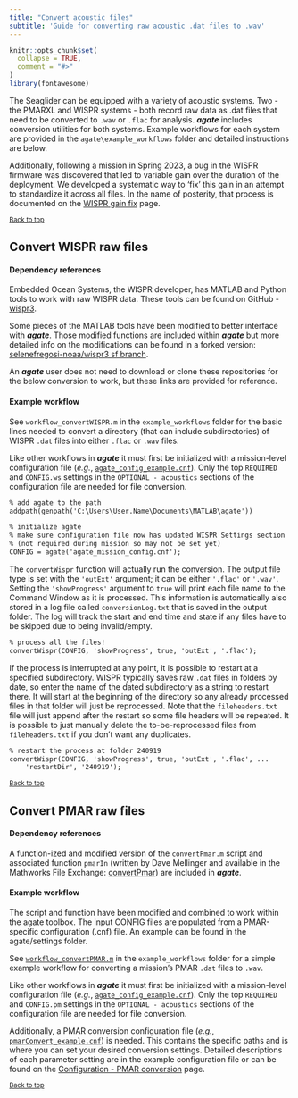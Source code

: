 ```yaml
---
title: "Convert acoustic files"
subtitle: 'Guide for converting raw acoustic .dat files to .wav'
---
```


```r
knitr::opts_chunk$set(
  collapse = TRUE,
  comment = "#>"
)
library(fontawesome)
```

The Seaglider can be equipped with a variety of acoustic systems. Two - the PMARXL and WISPR systems - both record raw data as .dat files that need to be converted to `.wav` or `.flac` for analysis. __*agate*__ includes conversion utilities for both systems. Example workflows for each system are provided in the `agate\example_workflows` folder and detailed instructions are below.

Additionally, following a mission in Spring 2023, a bug in the WISPR firmware was discovered that led to variable gain over the duration of the deployment. We developed a systematic way to 'fix' this gain in an attempt to standardize it across all files. In the name of posterity, that process is documented on the [WISPR gain fix](wispr-gain-fix.qmd) page. 


<sub>[Back to top](#)</sub>

## Convert WISPR raw files

#### Dependency references

Embedded Ocean Systems, the WISPR developer, has MATLAB and Python tools to work with raw WISPR data. These tools can be found on GitHub - [wispr3](https://github.com/embeddedocean/wispr3). 

Some pieces of the MATLAB tools have been modified to better interface with __*agate*__. Those modified functions are included within __*agate*__ but more detailed info on the modifications can be found in a forked version: [selenefregosi-noaa/wispr3 sf branch](https://github.com/selenefregosi-noaa/wispr3/tree/sf). 

An __*agate*__ user does not need to download or clone these repositories for the below conversion to work, but these links are provided for reference.

#### Example workflow

See `workflow_convertWISPR.m` in the `example_workflows` folder for the basic lines needed to convert a directory (that can include subdirectories) of WISPR `.dat` files into either `.flac` or `.wav` files. 

Like other workflows in __*agate*__ it must first be initialized with a mission-level configuration file (*e.g.*, [`agate_config_example.cnf`](https://github.com/sfregosi/agate/blob/main/agate/settings/agate_config_example.cnf)). Only the top `REQUIRED` and `CONFIG.ws` settings in the `OPTIONAL - acoustics` sections of the configuration file are needed for file conversion.

```default

% add agate to the path
addpath(genpath('C:\Users\User.Name\Documents\MATLAB\agate'))

% initialize agate
% make sure configuration file now has updated WISPR Settings section
% (not required during mission so may not be set yet)
CONFIG = agate('agate_mission_config.cnf');

```

The `convertWispr` function will actually run the conversion. The output file type is set with the `'outExt'` argument; it can be either `'.flac'` or `'.wav'`. Setting the `'showProgress'` argument to `true` will print each file name to the Command Window as it is processed. This information is automatically also stored in a log file called `conversionLog.txt` that is saved in the output folder. The log will track the start and end time and state if any files have to be skipped due to being invalid/empty. 

```default

% process all the files!
convertWispr(CONFIG, 'showProgress', true, 'outExt', '.flac');

```

If the process is interrupted at any point, it is possible to restart at a specified subdirectory. WISPR typically saves raw `.dat` files in folders by date, so enter the name of the dated subdirectory as a string to restart there. It will start at the beginning of the directory so any already processed files in that folder will just be reprocessed. Note that the `fileheaders.txt` file will just append after the restart so some file headers will be repeated. It is possible to just manually delete the to-be-reprocessed files from `fileheaders.txt` if you don't want any duplicates. 

```default
% restart the process at folder 240919
convertWispr(CONFIG, 'showProgress', true, 'outExt', '.flac', ...
    'restartDir', '240919');
```


<sub>[Back to top](#)</sub>

## Convert PMAR raw files

#### Dependency references

A function-ized and modified version of the `convertPmar.m` script and associated function `pmarIn` (written by Dave Mellinger and available in the Mathworks File Exchange: [convertPmar](https://www.mathworks.com/matlabcentral/fileexchange/107245-convert-seaglider-pmar-xl-sound-files-to-wav-format)) are included in __*agate*__. 

#### Example workflow

The script and function have been modified and combined to work within the agate toolbox. The input CONFIG files are populated from a PMAR-specific configuration (.cnf) file. An example can be found in the agate/settings folder.

See [`workflow_convertPMAR.m`](https://github.com/sfregosi/agate/blob/main/agate/example_workflows/workflow_convertPMAR.m) in the `example_workflows` folder for a simple example workflow for converting a mission's PMAR `.dat` files to `.wav`. 

Like other workflows in __*agate*__ it must first be initialized with a mission-level configuration file (*e.g.*, [`agate_config_example.cnf`]( https://github.com/sfregosi/agate/blob/main/agate/settings/agate_config_example.cnf)). Only the top `REQUIRED` and `CONFIG.pm` settings in the `OPTIONAL - acoustics` sections of the configuration file are needed for file conversion. 

Additionally, a PMAR conversion configuration file (*e.g.*, [`pmarConvert_example.cnf`](https://github.com/sfregosi/agate/blob/main/agate/settings/pmarConvert_example.cnf)) is needed. This contains the specific paths and is where you can set your desired conversion settings. Detailed descriptions of each parameter setting are in the example configuration file or can be found on the [Configuration - PMAR conversion](./configuration.html#pmar-conversion-configuration-file) page. 



<sub>[Back to top](#)</sub>




